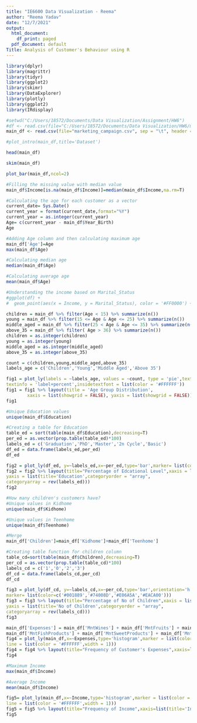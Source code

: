 ---
title: "IE6600 Data Visualization - Reema"
author: "Reema Yadav"
date: "12/7/2021"
output:
  html_document:
    df_print: paged
  pdf_document: default
Title: Analysis of Customer's Behaviour using R
---

```{r}
library(dplyr)
library(magrittr)
library(tidyr)
library(ggplot2)
library(skimr)
library(DataExplorer)
library(plotly)
library(ggplot2)
library(IRdisplay)
```


```{r}
#setwd("C:/Users/18572/Documents/Data Visualization/Assignment/HW6")
#df <- read.csv(file="C:/Users/18572/Documents/Data Visualization/HW6/marketing_campaign.csv")
main_df <- read.csv(file="marketing_campaign.csv", sep = "\t", header = T)
```

```{r}
#plot_intro(main_df,title='Dataset')
```

```{r}
head(main_df)
```

```{r}
skim(main_df)
```

```{r}
plot_bar(main_df,ncol=2) 
```
```{r}
#Filling the missing value with median value
main_df$Income[is.na(main_df$Income)]=median(main_df$Income,na.rm=T)
```


```{r}
#Calculating the age for each customer as a vector
current_date= Sys.Date()
current_year = format(current_date,format="%Y")
current_year = as.integer(current_year)
Age= c(current_year - main_df$Year_Birth)
Age
```

```{r}
#Adding Age column and then calculating maximum age 
main_df['Age']=Age
max(main_df$Age)
```
```{r}
#Calculating median age 
median(main_df$Age)
```

```{r}
#Calculating average age
mean(main_df$Age)
```


```{r}
#Understanding the income based on Marital_Status
#ggplot(df) +  
#  geom_point(aes(x = Income, y = Marital_Status), color = '#FF0000') + labs(x="Income")
```


```{r}
children = main_df %>% filter(Age < 15) %>% summarize(n())
young = main_df %>% filter(15 <= Age & Age <= 25) %>% summarize(n())
middle_aged = main_df %>% filter(25 < Age & Age <= 35) %>% summarize(n())
above_35 = main_df %>% filter( Age > 36) %>% summarize(n())
children = as.integer(children)
young = as.integer(young)
middle_aged = as.integer(middle_aged)
above_35 = as.integer(above_35)

count = c(children,young,middle_aged,above_35)
labels_age = c('Children','Young','Middle Aged','Above 35')
```

```{r}
fig1 = plot_ly(labels = ~labels_age, values = ~count, type = 'pie',textposition='inside',
textinfo = 'label+percent',insidetextfont = list(color = '#FFFFFF'))
fig1 = fig1 %>% layout(title = 'Age Group Distribution',
        xaxis = list(showgrid = FALSE), yaxis = list(showgrid = FALSE))
fig1
```



```{r}
#Unique Education values
unique(main_df$Education)
```
```{r}
#Creating a table for Education 
table_ed = sort(table(main_df$Education),decreasing=T)
per_ed = as.vector(prop.table(table_ed)*100)
labels_ed = c('Graduation','PhD','Master','2n Cycle','Basic')
df_ed = data.frame(labels_ed,per_ed)
df_ed 
```

```{r}
fig2 = plot_ly(df_ed, y=~labels_ed,x=~per_ed,type='bar',marker= list(color=c('#001889','#74008D','#E06A5A','#EACA00',"#FF0000")))
fig2 = fig2 %>% layout(title="Percentage of Edcational Level",xaxis = list(title='Percentage'),
yaxis = list(title='Education',categoryorder = "array",
categoryarray = rev(labels_ed)))
fig2
```

```{r}
#How many children's customers have?
#Unique values in Kidhome
unique(main_df$Kidhome)
```

```{r}
#Unique values in Teenhome
unique(main_df$Teenhome)
```

```{r}
#Merge
main_df['Children']=main_df['Kidhome']+main_df['Teenhome']
```

```{r}
#Creating table function for children column
table_cd=sort(table(main_df$Children),decreasing=T)
per_cd = as.vector(prop.table(table_cd)*100)
labels_cd = c('1','0','2','3')
df_cd = data.frame(labels_cd,per_cd)
df_cd
```

```{r}
fig3 = plot_ly(df_cd, y=~labels_cd,x=~per_cd,type='bar',orientation='h',
marker= list(color=c('#001889','#74008D','#E06A5A','#EACA00')))
fig3 = fig3 %>% layout(title="Percentage of No of Children",xaxis = list(title='Percentage'),
yaxis = list(title='No of Children',categoryorder = "array",
categoryarray = rev(labels_cd)))
fig3
```

```{r}
main_df['Expenses'] = main_df['MntWines'] + main_df['MntFruits'] + main_df['MntMeatProducts'] + 
main_df['MntFishProducts'] + main_df['MntSweetProducts'] + main_df['MntGoldProds']
fig4 = plot_ly(main_df,x=~Expenses,type='histogram',marker = list(color = '#74008D',
line = list(color = '#FFFFFF',width = 1)))
fig4 = fig4 %>% layout(title="Frequency of Customer's Expenses",xaxis=list(title='Expense ($)'),yaxis=list(title='Frequency'),xaxis = list(gridcolor = 'ffff'))
fig4
```

```{r}
#Maximum Income
max(main_df$Income)
```

```{r}
#Average Income
mean(main_df$Income)
```

```{r}
fig5= plot_ly(main_df,x=~Income,type='histogram',marker = list(color = '#EACA00',
line = list(color = '#FFFFFF',width = 1)))
fig5 = fig5 %>% layout(title="Frequency of Income",xaxis=list(title='Income'),yaxis=list(title='Frequency'))
fig5
```

```{r}

```

